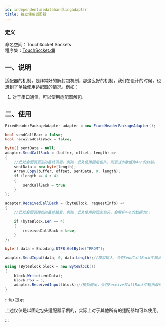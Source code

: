 ```yaml
---
id: independentusedatahandlingadapter
title: 独立使用适配器
---
```


### 定义

命名空间：TouchSocket.Sockets <br/>
程序集：[TouchSocket.dll](https://www.nuget.org/packages/TouchSocket)

## 一、说明

适配器的机制，是非常好的解封包机制，那这么好的机制，我们在设计的时候，也想到了单独使用适配器的情况。例如：

1. 对于串口通信，可以使用适配器解包。

## 二、使用

```csharp showLineNumbers
FixedHeaderPackageAdapter adapter = new FixedHeaderPackageAdapter();

bool sendCallBack = false;
bool receivedCallBack = false;

byte[] sentData = null;
adapter.SendCallBack = (buffer, offset, length) =>
{
    //此处会回调发送的最终调用。例如：此处使用固定包头，则发送的数据为4+n的封装。
    sentData = new byte[length];
    Array.Copy(buffer, offset, sentData, 0, length);
    if (length == 4 + 4)
    {
        sendCallBack = true;
    }
};

adapter.ReceivedCallBack = (byteBlock, requestInfo) =>
{
    //此处会回调接收的最终触发，例如：此处使用的固定包头，会解析4+n的数据为n。

    if (byteBlock.Len == 4)
    {
        receivedCallBack = true;
    }
};

byte[] data = Encoding.UTF8.GetBytes("RRQM");

adapter.SendInput(data, 0, data.Length);//模拟输入，会在SendCallBack中输出最终要发送的数据。

using (ByteBlock block = new ByteBlock())
{
    block.Write(sentData);
    block.Pos = 0;
    adapter.ReceivedInput(block);//模拟输出，会在ReceivedCallBack中输出最终收到的实际数据。
}
```

:::tip 提示

上述仅仅是以固定包头适配器示例的，实际上对于其他所有的适配器均可以使用。

:::  